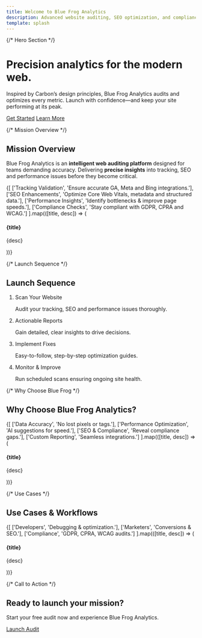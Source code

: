 ```yaml
---
title: Welcome to Blue Frog Analytics
description: Advanced website auditing, SEO optimization, and compliance monitoring in one powerful tool.
template: splash
---
```




{/* Hero Section */}
<div className="bx--grid hero-section bx--theme--white">
  <div className="bx--row">
    <div className="bx--col-lg-8 bx--offset-lg-2 text-center hero-content">
      <h1 className="bx--type-expressive-heading-05">Precision analytics for the modern web.</h1>
      <p className="bx--type-body-long-02">
        Inspired by Carbon’s design principles, Blue Frog Analytics audits and optimizes every metric. Launch with confidence—and keep your site performing at its peak.
      </p>
      <div className="bx--btn-set" style={{ justifyContent: 'center' }}>
        <a href="/introduction/how-blue-frog-analytics-works" className="bx--btn bx--btn--primary">Get Started</a>
        <a href="/introduction/use-cases" className="bx--btn bx--btn--secondary">Learn More</a>
      </div>
    </div>
  </div>
  <div id="ascii-art" aria-hidden="true"></div>
</div>

{/* Mission Overview */}
<section className="bx--grid bx--theme--g10 section">
  <div className="bx--row">
    <div className="bx--col-lg-12 bx--text-center">
      <h2 className="bx--type-expressive-heading-04">Mission Overview</h2>
    </div>
    <div className="bx--col-lg-8 bx--offset-lg-2 bx--text-center">
      <p className="bx--type-body-long-02">
        Blue Frog Analytics is an <strong>intelligent web auditing platform</strong> designed for teams demanding accuracy. Delivering <strong>precise insights</strong> into tracking, SEO and performance issues before they become critical.
      </p>
    </div>
  </div>

  <div className="bx--row bx--row--condensed" style={{ marginTop: '2rem' }}>
    {[
      ['Tracking Validation', 'Ensure accurate GA, Meta and Bing integrations.'],
      ['SEO Enhancements', 'Optimize Core Web Vitals, metadata and structured data.'],
      ['Performance Insights', 'Identify bottlenecks & improve page speeds.'],
      ['Compliance Checks', 'Stay compliant with GDPR, CPRA and WCAG.']
    ].map(([title, desc]) => (
      <div key={title} className="bx--col-lg-3 bx--col-md-4 bx--col-sm-4">
        <div className="bx--tile bx--tile--light bx--tile--clickable">
          <h4 className="bx--type-heading-compact-01">{title}</h4>
          <p className="bx--type-body-short-01">{desc}</p>
        </div>
      </div>
    ))}
  </div>
</section>

{/* Launch Sequence */}
<section className="bx--grid bx--theme--g10 section">
  <div className="bx--row">
    <div className="bx--col-lg-12 bx--text-center">
      <h2 className="bx--type-expressive-heading-04">Launch Sequence</h2>
    </div>
  </div>

  <div className="bx--row bx--col-lg-8 bx--offset-lg-2" style={{ marginTop: '2rem' }}>
    <ol className="bx--list--ordered bx--list--expressive">
      <li>
        <p className="bx--type-heading-compact-01">Scan Your Website</p>
        <p className="bx--type-body-short-01">Audit your tracking, SEO and performance issues thoroughly.</p>
      </li>
      <li>
        <p className="bx--type-heading-compact-01">Actionable Reports</p>
        <p className="bx--type-body-short-01">Gain detailed, clear insights to drive decisions.</p>
      </li>
      <li>
        <p className="bx--type-heading-compact-01">Implement Fixes</p>
        <p className="bx--type-body-short-01">Easy-to-follow, step-by-step optimization guides.</p>
      </li>
      <li>
        <p className="bx--type-heading-compact-01">Monitor & Improve</p>
        <p className="bx--type-body-short-01">Run scheduled scans ensuring ongoing site health.</p>
      </li>
    </ol>
  </div>
</section>

{/* Why Choose Blue Frog */}
<section className="bx--grid section bx--theme--white">
  <div className="bx--row">
    <div className="bx--col-lg-12 bx--text-center">
      <h2 className="bx--type-expressive-heading-04 section-title">Why Choose Blue Frog Analytics?</h2>
    </div>
  </div>
  <div className="bx--row bx--row--condensed" style={{ marginTop: '2rem' }}>
    {[
      ['Data Accuracy', 'No lost pixels or tags.'],
      ['Performance Optimization', 'AI suggestions for speed.'],
      ['SEO & Compliance', 'Reveal compliance gaps.'],
      ['Custom Reporting', 'Seamless integrations.']
    ].map(([title, desc]) => (
      <div key={title} className="bx--col-lg-3 bx--col-md-4 bx--col-sm-4">
        <div className="bx--card">
          <div className="bx--card__content">
            <h4 className="bx--type-heading-compact-01">{title}</h4>
            <p className="bx--type-body-short-01">{desc}</p>
          </div>
        </div>
      </div>
    ))}
  </div>
</section>

{/* Use Cases */}
<section className="bx--grid section bx--theme--g10">
  <div className="bx--row">
    <div className="bx--col-lg-12 bx--text-center">
      <h2 className="bx--type-expressive-heading-04 section-title">Use Cases & Workflows</h2>
    </div>
  </div>
  <div className="bx--row bx--row--condensed" style={{ marginTop: '2rem' }}>
    {[
      ['Developers', 'Debugging & optimization.'],
      ['Marketers', 'Conversions & SEO.'],
      ['Compliance', 'GDPR, CPRA, WCAG audits.']
    ].map(([title, desc]) => (
      <div key={title} className="bx--col-lg-4 bx--col-md-4 bx--col-sm-4">
        <div className="bx--tile bx--tile--clickable">
          <h4 className="bx--type-heading-compact-01">{title}</h4>
          <p className="bx--type-body-short-01">{desc}</p>
        </div>
      </div>
    ))}
  </div>
</section>

{/* Call to Action */}
<section className="bx--grid section bx--theme--white">
  <div className="bx--row">
    <div className="bx--col-lg-8 bx--offset-lg-2 bx--text-center">
      <h2 className="bx--type-expressive-heading-04 section-title">Ready to launch your mission?</h2>
      <p className="bx--type-body-long-02">Start your free audit now and experience Blue Frog Analytics.</p>
      <a href="/introduction/how-blue-frog-analytics-works" className="bx--btn bx--btn--primary">Launch Audit</a>
    </div>
  </div>
</section>

<script src="/js/ascii-loader.js" defer></script>
